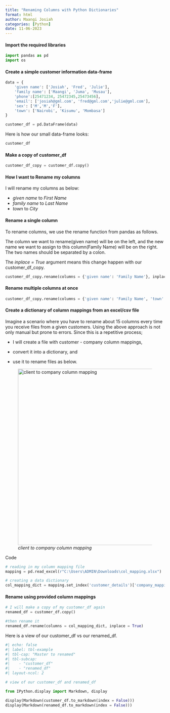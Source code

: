 ```yaml
---
title: "Renaming Columns with Python Dictionaries"
format: html
author: Maangi Josiah
categories: [Python]
date: 11-06-2023
---
```


#### **Import the required libraries**

```python
import pandas as pd
import os
```

#### **Create a simple customer information data-frame**

```python
data = {
    'given name': ['Josiah', 'Fred', 'Julie'],
    'family name': ['Maangi', 'Juma', 'Musau'],
    'phone':[25471234, 25472345,25473456],
    'email': ['josiah@gml.com', 'fred@gml.com','julie@gml.com'],
    'sex': ['M','M','F'],
    'town': ['Nairobi', 'Kisumu', 'Mombasa']
}

customer_df = pd.DataFrame(data)
```

Here is how our small data-frame looks:

```python
customer_df
```

#### **Make a copy of customer_df**

```python
customer_df_copy = customer_df.copy()
```

#### **How I want to Rename my columns**

I will rename my columns as below:

-   *given name* to *First Name*
-   *family name* to *Last Name*
-   *town* to *City*

#### **Rename a single column**

To rename columns, we use the rename function from pandas as follows.

The column we want to rename(given name) will be on the left, and the new name we want to assign to this column(Family Name) will be on the right. The two names should be separated by a colon.

The *inplace = True* argument means this change happen with our customer_df_copy.

```python
customer_df_copy.rename(columns = {'given name': 'Family Name'}, inplace = True)
```

#### **Rename multiple columns at once**

```python
customer_df_copy.rename(columns = {'given name': 'Family Name', 'town': 'City'}, inplace = True)
```

#### **Create a dictionary of column mappings from an excel/csv file**

Imagine a scenario where you have to rename about 15 columns every time you receive files from a given customers. Using the above approach is not only manual but prone to errors. Since this is a repetitive process;

-   I will create a file with customer - company column mappings,

-   convert it into a dictionary, and

-   use it to rename files as below.

![*client to company column mapping*](images/col_mappings-01.png){width="558"}

Code

```python
# reading in my column mapping file
mapping = pd.read_excel(r"C:\Users\ADMIN\Downloads\col_mapping.xlsx")

# creating a data dictionary
col_mapping_dict = mapping.set_index('customer_details')['company_mapping'].to_dict()
```

#### **Rename using provided column mappings**

```python
# I will make a copy of my customer_df again
renamed_df = customer_df.copy()

#then rename it
renamed_df.rename(columns = col_mapping_dict, inplace = True)
```

Here is a view of our customer_df vs our renamed_df.

```python

#| echo: false
#| label: tbl-example
#| tbl-cap: "Master to renamed"
#| tbl-subcap:
#|    - "customer_df"
#|    - "renamed_df"
#| layout-ncol: 2

# view of our customer_df and renamed_df

from IPython.display import Markdown, display

display(Markdown(customer_df.to_markdown(index = False)))
display(Markdown(renamed_df.to_markdown(index = False)))

```

